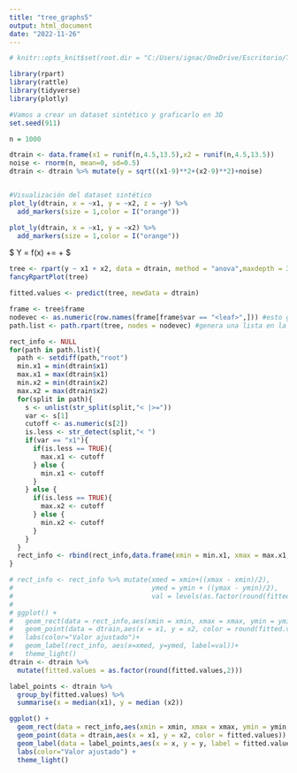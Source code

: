 ```yaml
---
title: "tree_graphs5"
output: html_document
date: "2022-11-26"
---
```


```r
# knitr::opts_knit$set(root.dir = "C:/Users/ignac/OneDrive/Escritorio/TP Final EEA/tp2EEA")
```


```r

library(rpart)
library(rattle)
library(tidyverse)
library(plotly)

```


```r
#Vamos a crear un dataset sintético y graficarlo en 3D
set.seed(911)

n = 1000

dtrain <- data.frame(x1 = runif(n,4.5,13.5),x2 = runif(n,4.5,13.5))
noise <- rnorm(n, mean=0, sd=0.5)
dtrain <- dtrain %>% mutate(y = sqrt((x1-9)**2+(x2-9)**2)+noise)


#Visualización del dataset sintético
plot_ly(dtrain, x = ~x1, y = ~x2, z = ~y) %>%
  add_markers(size = 1,color = I("orange"))
```
```r



plot_ly(dtrain, x = ~x1, y = ~x2) %>%
  add_markers(size = 1,color = I("orange"))


```


 $ Y = f(x) +\epsilon =  \sqrt{(x_1 - 9)^2 + (x_2 - 9)^2} + \epsilon$

```r

tree <- rpart(y ~ x1 + x2, data = dtrain, method = "anova",maxdepth = 3, minsplit = 1, minbucket = 1, cp = 0)
fancyRpartPlot(tree)
```





```r


fitted.values <- predict(tree, newdata = dtrain)

frame <- tree$frame
nodevec <- as.numeric(row.names(frame[frame$var == "<leaf>",])) #esto genera un vector con los números de nodos terminales
path.list <- path.rpart(tree, nodes = nodevec) #genera una lista en la cual cada elemento indica el camino a un nodo

rect_info <- NULL
for(path in path.list){
  path <- setdiff(path,"root")
  min.x1 = min(dtrain$x1)
  max.x1 = max(dtrain$x1)
  min.x2 = min(dtrain$x2)
  max.x2 = max(dtrain$x2)
  for(split in path){
    s <- unlist(str_split(split,"< |>="))
    var <- s[1]
    cutoff <- as.numeric(s[2])
    is.less <- str_detect(split,"< ")
    if(var == "x1"){
      if(is.less == TRUE){
        max.x1 <- cutoff
      } else {
        min.x1 <- cutoff
      }
    } else {
      if(is.less == TRUE){
        max.x2 <- cutoff 
      } else {
        min.x2 <- cutoff
      }
    }
  }
  rect_info <- rbind(rect_info,data.frame(xmin = min.x1, xmax = max.x1, ymin = min.x2, ymax = max.x2))
}

# rect_info <- rect_info %>% mutate(xmed = xmin+((xmax - xmin)/2),
#                                   ymed = ymin + ((ymax - ymin)/2),
#                                   val = levels(as.factor(round(fitted.values,2))))
# 
# ggplot() +
#   geom_rect(data = rect_info,aes(xmin = xmin, xmax = xmax, ymin = ymin, ymax = ymax),colour = "grey50", fill = "white") +
#   geom_point(data = dtrain,aes(x = x1, y = x2, color = round(fitted.values, 2))) +
#   labs(color="Valor ajustado")+
#   geom_label(rect_info, aes(x=xmed, y=ymed, label=val))+
#   theme_light()
dtrain <- dtrain %>% 
  mutate(fitted.values = as.factor(round(fitted.values,2)))

label_points <- dtrain %>%
  group_by(fitted.values) %>%
  summarise(x = median(x1), y = median (x2))

ggplot() +
  geom_rect(data = rect_info,aes(xmin = xmin, xmax = xmax, ymin = ymin, ymax = ymax),colour = "grey50", fill = "white") +
  geom_point(data = dtrain,aes(x = x1, y = x2, color = fitted.values)) +
  geom_label(data = label_points,aes(x = x, y = y, label = fitted.values)) +
  labs(color="Valor ajustado") +
  theme_light()
```



